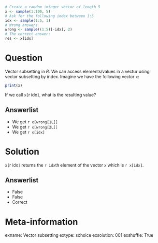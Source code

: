 ```r
# Create a random integer vector of length 5
x <- sample(1:100, 5)
# Ask for the following index between 1:5
idx <- sample(1:5, 1)
# Wrong answers
wrong <- sample((1:5)[-idx], 2)
# The correct answer:
res <- x[idx]
```

Question
========
Vector subsetting in _R_. We can access elements/values
in a vectur using vector subsetting by index. Imagine we
have the following vector `x`:
```r
print(x)
```
If we call `x[`r idx`]`, what is the resulting value?

Answerlist
----------
* We get ``r x[wrong[1L]]``
* We get ``r x[wrong[2L]]``
* We get ``r x[idx]``

Solution
========
`x[`r idx`]` returns the `r idx`th element of the vector `x`
which is `r x[idx]`.

Answerlist
----------
* False
* False
* Correct

Meta-information
================
exname: Vector subsetting
extype: schoice
exsolution: 001
exshuffle: True
